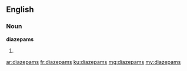 ==English==

===Noun===
'''diazepams'''

# {{plural of|diazepam}}

[[ar:diazepams]]
[[fr:diazepams]]
[[ku:diazepams]]
[[mg:diazepams]]
[[my:diazepams]]